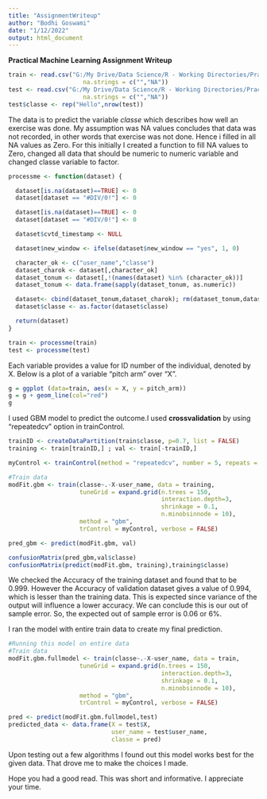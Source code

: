 ```yaml
---
title: "AssignmentWriteup"
author: "Bodhi Goswami"
date: "1/12/2022"
output: html_document
---
```

**Practical Machine Learning Assignment Writeup**

```r
train <- read.csv("G:/My Drive/Data Science/R - Working Directories/Practice/Practice V1/data/groupware/pml-training.csv",
                     na.strings = c("","NA"))
test <- read.csv("G:/My Drive/Data Science/R - Working Directories/Practice/Practice V1/data/groupware/pml-testing.csv",
                     na.strings = c("","NA"))
test$classe <- rep("Hello",nrow(test))
```

The data is to predict the variable *classe* which describes how well an exercise was done. My assumption was NA values concludes that data was not recorded, in other words that exercise was not done. Hence i filled in all NA values as Zero. For this initially I created a function to fill NA values to Zero, changed all data that should be numeric to numeric variable and changed classe variable to factor.

```r
processme <- function(dataset) {

  dataset[is.na(dataset)==TRUE] <- 0
  dataset[dataset == "#DIV/0!"] <- 0

  dataset[is.na(dataset)==TRUE] <- 0
  dataset[dataset == "#DIV/0!"] <- 0

  dataset$cvtd_timestamp <- NULL

  dataset$new_window <- ifelse(dataset$new_window == "yes", 1, 0)

  character_ok <- c("user_name","classe")
  dataset_charok <- dataset[,character_ok]
  dataset_tonum <- dataset[,!(names(dataset) %in% (character_ok))]
  dataset_tonum <- data.frame(sapply(dataset_tonum, as.numeric))

  dataset<- cbind(dataset_tonum,dataset_charok); rm(dataset_tonum,dataset_charok,character_ok)
  dataset$classe <- as.factor(dataset$classe)

  return(dataset)
}

train <- processme(train)
test <- processme(test)
```

Each variable provides a value for ID number of the individual, denoted by X. Below is a plot of a variable "pitch arm" over "X".

```r
g = ggplot (data=train, aes(x = X, y = pitch_arm))
g = g + geom_line(col="red")
g
```

I used GBM model to predict the outcome.I used **crossvalidation** by using "repeatedcv" option in trainControl.

```r
trainID <- createDataPartition(train$classe, p=0.7, list = FALSE)
training <- train[trainID,] ; val <- train[-trainID,]

myControl <- trainControl(method = "repeatedcv", number = 5, repeats = 3)

#Train data
modFit.gbm <- train(classe~.-X-user_name, data = training,
                    tuneGrid = expand.grid(n.trees = 150,
                                           interaction.depth=3,
                                           shrinkage = 0.1,
                                           n.minobsinnode = 10),
                    method = "gbm",
                    trControl = myControl, verbose = FALSE)

pred_gbm <- predict(modFit.gbm, val)
```

```r
confusionMatrix(pred_gbm,val$classe)
confusionMatrix(predict(modFit.gbm, training),training$classe)
```

We checked the Accuracy of the training dataset and found that to be 0.999. However the Accuracy of validation dataset gives a value of 0.994, which is lesser than the training data. This is expected since variance of the output will influence a lower accuracy. We can conclude this is our out of sample error. So, the expected out of sample error is 0.06 or 6%.

I ran the model with entire train data to create my final prediction.

```r
#Running this model on entire data
#Train data
modFit.gbm.fullmodel <- train(classe~.-X-user_name, data = train,
                    tuneGrid = expand.grid(n.trees = 150,
                                           interaction.depth=3,
                                           shrinkage = 0.1,
                                           n.minobsinnode = 10),
                    method = "gbm",
                    trControl = myControl, verbose = FALSE)

pred <- predict(modFit.gbm.fullmodel,test)
predicted_data <- data.frame(X = test$X,
                             user_name = test$user_name,
                             classe = pred)

```

Upon testing out a few algorithms I found out this model works best for the given data. That drove me to make the choices I made.

Hope you had a good read. This was short and informative. I appreciate your time.
